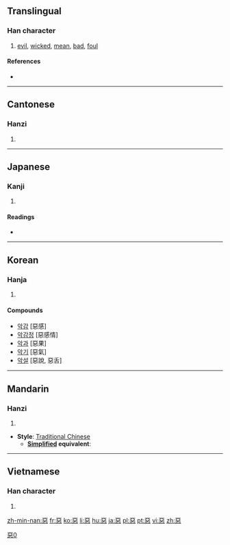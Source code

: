{{also|悪|恶|亞|噩}}
==Translingual==

[[Category:CJKV characters simplified differently in Japan and China|惡0]]

===Han character===
{{Han char|rn=61|rad=心|as=08|sn=12|four=1033<sub>1</sub>|canj=一一心 (MMP)}}

# [[evil]], [[wicked]], [[mean]], [[bad]], [[foul]]

====References====
* {{Han ref|kx=0391.250|dkj=10824|dj=0724.070|hdz=42307.120|uh=60E1|ud=24801|bh=B463|bd=46179}}

----

==Cantonese==

===Hanzi===
{{yue-hanzi|jyut=|y=ngok3, ok3, wu1, wu3}}

# {{defn|lang=yue|sort=心08}}

----

==Japanese==

===Kanji===
{{ja-kanji|grade=|rs=心08}}

# {{defn|lang=ja|sort=心08}}

====Readings====
* {{ja-readings|on=[[お]] (o), [[あく]] (aku)|kun=[[わるい]] (warui)}}

----

==Korean==

===Hanja===
{{ko-hanja|hangeul=[[악]], [[오]]|eumhun=|rv=ak, o|mr=ak, o|y=ak, o}}

# {{defn|lang=ko|sort=心08}}

====Compounds====
* [[악감]] [惡感]
* [[악감정]] [惡感情]
* [[악과]] [惡果]
* [[악기]] [惡氣]
* [[악설]] [惡說, 惡舌]

----

==Mandarin==

===Hanzi===
{{cmn-hanzi|pin=[[è]] ([[e4]]), [[wū]], ([[wu1]]), [[wù]] ([[wu4]])|wg=o<sup>4</sup>}}

# {{defn|lang=cmn|sort=心08}}

* '''Style''': [[Traditional Chinese]]
** '''[[Simplified Chinese|Simplified]] equivalent''': {{Hans|[[恶]]}}

----

==Vietnamese==

===Han character===
{{vi-hantu|[[ác]], [[ố]]|rs=心08}}

# {{defn|lang=vi|sort=心08}}

[[zh-min-nan:惡]]
[[fr:惡]]
[[ko:惡]]
[[li:惡]]
[[hu:惡]]
[[ja:惡]]
[[pl:惡]]
[[pt:惡]]
[[vi:惡]]
[[zh:惡]]